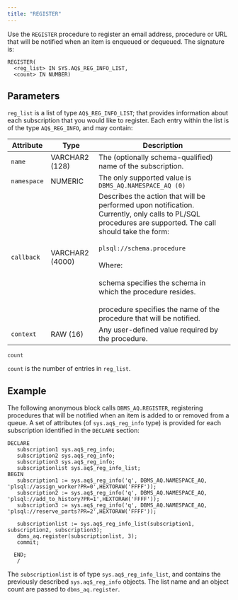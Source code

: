 ```yaml
---
title: "REGISTER"
---
```


Use the `REGISTER` procedure to register an email address, procedure or URL that will be notified when an item is enqueued or dequeued. The signature is:

```text
REGISTER(
  <reg_list> IN SYS.AQ$_REG_INFO_LIST,
  <count> IN NUMBER)
```

## Parameters

`reg_list` is a list of type `AQ$_REG_INFO_LIST`; that provides information about each subscription that you would like to register. Each entry within the list is of the type `AQ$_REG_INFO`, and may contain:

<div class="tabularcolumns">

</div>

| Attribute   | Type            | Description                                                                                                                                                                                                                                                                                                                                                                 |
| ----------- | --------------- | --------------------------------------------------------------------------------------------------------------------------------------------------------------------------------------------------------------------------------------------------------------------------------------------------------------------------------------------------------------------------- |
| `name`      | VARCHAR2 (128)  | The (optionally schema-qualified) name of the subscription.                                                                                                                                                                                                                                                                                                                 |
| `namespace` | NUMERIC         | The only supported value is `DBMS_AQ.NAMESPACE_AQ (0)`                                                                                                                                                                                                                                                                                                                      |
| `callback`  | VARCHAR2 (4000) | Describes the action that will be performed upon notification. Currently, only calls to PL/SQL procedures are supported. The call should take the form:<br /><br />`plsql://schema.procedure`<br /><br />Where:<br /><br />schema specifies the schema in which the procedure resides.<br /><br />procedure specifies the name of the procedure that will be notified.      |
| `context`   | RAW (16)        | Any user-defined value required by the procedure.                                                                                                                                                                                                                                                                                                                           |

`count`

 `count` is the number of entries in `reg_list`.

## Example

The following anonymous block calls `DBMS_AQ.REGISTER`, registering procedures that will be notified when an item is added to or removed from a queue. A set of attributes (of `sys.aq$_reg_info` type) is provided for each subscription identified in the `DECLARE` section:

```text
DECLARE
   subscription1 sys.aq$_reg_info;
   subscription2 sys.aq$_reg_info;
   subscription3 sys.aq$_reg_info;
   subscriptionlist sys.aq$_reg_info_list;
BEGIN
   subscription1 := sys.aq$_reg_info('q', DBMS_AQ.NAMESPACE_AQ,
'plsql://assign_worker?PR=0',HEXTORAW('FFFF'));
   subscription2 := sys.aq$_reg_info('q', DBMS_AQ.NAMESPACE_AQ,
'plsql://add_to_history?PR=1',HEXTORAW('FFFF'));
   subscription3 := sys.aq$_reg_info('q', DBMS_AQ.NAMESPACE_AQ,
'plsql://reserve_parts?PR=2',HEXTORAW('FFFF'));

   subscriptionlist := sys.aq$_reg_info_list(subscription1,
subscription2, subscription3);
   dbms_aq.register(subscriptionlist, 3);
   commit;

  END;
   /
```

The `subscriptionlist` is of type `sys.aq$_reg_info_list`, and contains the previously described `sys.aq$_reg_info` objects. The list name and an object count are passed to `dbms_aq.register`.
